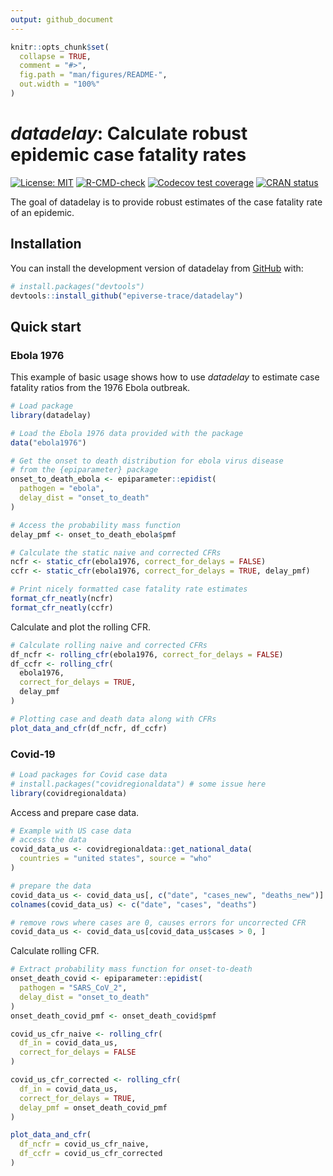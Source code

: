 ```yaml
---
output: github_document
---
```


<!-- README.md is generated from README.Rmd. Please edit that file -->

```r
knitr::opts_chunk$set(
  collapse = TRUE,
  comment = "#>",
  fig.path = "man/figures/README-",
  out.width = "100%"
)
```

# _datadelay_: Calculate robust epidemic case fatality rates

<!-- badges: start -->
[![License: MIT](https://img.shields.io/badge/License-MIT-blue.svg)](https://opensource.org/licenses/MIT)
[![R-CMD-check](https://github.com/epiverse-trace/datadelay/actions/workflows/R-CMD-check.yaml/badge.svg)](https://github.com/epiverse-trace/datadelay/actions/workflows/R-CMD-check.yaml)
[![Codecov test coverage](https://codecov.io/gh/epiverse-trace/datadelay/branch/main/graph/badge.svg)](https://app.codecov.io/gh/epiverse-trace/datadelay?branch=main)
[![CRAN status](https://www.r-pkg.org/badges/version/datadelay)](https://CRAN.R-project.org/package=datadelay)
<!-- badges: end -->

The goal of datadelay is to provide robust estimates of the case fatality rate of an epidemic.

## Installation

You can install the development version of datadelay from [GitHub](https://github.com/) with:

``` r
# install.packages("devtools")
devtools::install_github("epiverse-trace/datadelay")
```

## Quick start

### Ebola 1976

This example of basic usage shows how to use _datadelay_ to estimate case fatality ratios from the 1976 Ebola outbreak.

```r
# Load package
library(datadelay)

# Load the Ebola 1976 data provided with the package
data("ebola1976")

# Get the onset to death distribution for ebola virus disease
# from the {epiparameter} package
onset_to_death_ebola <- epiparameter::epidist(
  pathogen = "ebola",
  delay_dist = "onset_to_death"
)

# Access the probability mass function
delay_pmf <- onset_to_death_ebola$pmf

# Calculate the static naive and corrected CFRs
ncfr <- static_cfr(ebola1976, correct_for_delays = FALSE)
ccfr <- static_cfr(ebola1976, correct_for_delays = TRUE, delay_pmf)

# Print nicely formatted case fatality rate estimates
format_cfr_neatly(ncfr)
format_cfr_neatly(ccfr)
```

Calculate and plot the rolling CFR.

```r
# Calculate rolling naive and corrected CFRs
df_ncfr <- rolling_cfr(ebola1976, correct_for_delays = FALSE)
df_ccfr <- rolling_cfr(
  ebola1976,
  correct_for_delays = TRUE,
  delay_pmf
)

# Plotting case and death data along with CFRs
plot_data_and_cfr(df_ncfr, df_ccfr)
```

### Covid-19

```r
# Load packages for Covid case data
# install.packages("covidregionaldata") # some issue here
library(covidregionaldata)
```

Access and prepare case data.

```r
# Example with US case data
# access the data
covid_data_us <- covidregionaldata::get_national_data(
  countries = "united states", source = "who"
)

# prepare the data
covid_data_us <- covid_data_us[, c("date", "cases_new", "deaths_new")]
colnames(covid_data_us) <- c("date", "cases", "deaths")

# remove rows where cases are 0, causes errors for uncorrected CFR
covid_data_us <- covid_data_us[covid_data_us$cases > 0, ]
```

Calculate rolling CFR.

```r
# Extract probability mass function for onset-to-death
onset_death_covid <- epiparameter::epidist(
  pathogen = "SARS_CoV_2",
  delay_dist = "onset_to_death"
)
onset_death_covid_pmf <- onset_death_covid$pmf

covid_us_cfr_naive <- rolling_cfr(
  df_in = covid_data_us,
  correct_for_delays = FALSE
)

covid_us_cfr_corrected <- rolling_cfr(
  df_in = covid_data_us,
  correct_for_delays = TRUE,
  delay_pmf = onset_death_covid_pmf
)
```

```r
plot_data_and_cfr(
  df_ncfr = covid_us_cfr_naive,
  df_ccfr = covid_us_cfr_corrected
)
```
